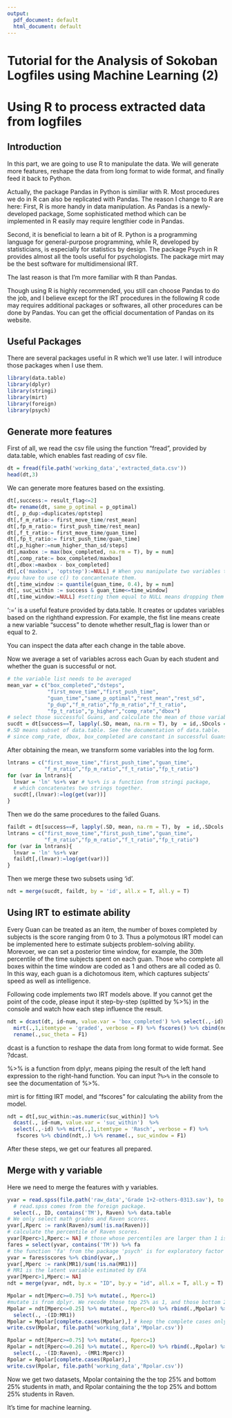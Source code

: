 ```yaml
---
output:
  pdf_document: default
  html_document: default
---
```

# Tutorial for the Analysis of Sokoban Logfiles using Machine Learning (2)
# Using R to process extracted data from logfiles

## Introduction
In this part, we are going to use R to manipulate the data. We will generate more features, reshape the data from long format to wide format, and finally feed it back to Python.

Actually, the package Pandas in Python is similiar with R. Most procedures we do in R can also be replicated with Pandas. The reason I change to R are here: First, R is more handy in data manipulation. As Pandas is a newly-developed package, Some sophisticated method which can be implemented in R easily may require lengthier code in Pandas.

Second, it is beneficial to learn a bit of R. Python is a programming language for general-purpose programming, while R, developed by statisticians, is especially for statistics by design. The package Psych in R provides almost all the tools useful for psychologists. The package mirt may be the best software for multidimensional IRT.

The last reason is that I'm more familiar with R than Pandas.

Though using R is highly recommended, you still can choose Pandas to do the job, and I believe except for the IRT procedures in the following R code may requires additional packages or softwares, all other procedures can be done by Pandas. You can get the official documentation of Pandas on its website.

## Useful Packages 

There are several packages useful in R which we'll use later. I will introduce those packages when I use them.

```r
library(data.table)
library(dplyr)
library(stringi)
library(mirt)
library(foreign)
library(psych)
```

## Generate more features
First of all, we read the csv file using the function "fread", provided by data.table, which enables fast reading of csv file.
```r
dt = fread(file.path('working_data','extracted_data.csv'))
head(dt,3)
```

We can generate more features based on the exsisting.

```r
dt[,success:= result_flag<=2]
dt= rename(dt, same_p_optimal = p_optimal)
dt[, p_dup:=duplicates/optstep]
dt[,f_m_ratio:= first_move_time/rest_mean]
dt[,fp_m_ratio:= first_push_time/rest_mean]
dt[,f_t_ratio:= first_move_time/guan_time]
dt[,fp_t_ratio:= first_push_time/guan_time]
dt[,p_higher:=num_higher_than_sd/steps]
dt[,maxbox := max(box_completed, na.rm = T), by = num]
dt[,comp_rate:= box_completed/maxbox]
dt[,dbox:=maxbox - box_completed]
dt[,c('maxbox', 'optstep'):=NULL] # When you manipulate two variables together, 
#you have to use c() to concantenate them.
dt[,time_window := quantile(guan_time, 0.4), by = num]
dt[, suc_within := success & guan_time<=time_window]
dt[,time_window:=NULL] #setting them equal to NULL means dropping them
```

':=' is a useful feature provided by data.table. It creates or updates variables based on the righthand expression. For example, the fist line means create a new variable "success" to denote whether result_flag is lower than or equal to 2.

You can inspect the data after each change in the table above.

Now we average a set of variables across each Guan by each student and whether the guan is successful or not.

```r
# the variable list needs to be averaged
mean_var = c("box_completed","dsteps",
             "first_move_time","first_push_time",
             "guan_time","same_p_optimal","rest_mean","rest_sd",
             "p_dup","f_m_ratio","fp_m_ratio","f_t_ratio",
             "fp_t_ratio","p_higher","comp_rate","dbox") 
# select those successful Guans, and calculate the mean of those variables by each student.
sucdt = dt[success==T, lapply(.SD, mean, na.rm = T), by  = id,.SDcols = mean_var] 
#.SD means subset of data.table. See the documentation of data.table.
# since comp_rate, dbox, box_completed are constant in successful Guans, we drop them.
```

After obtaining the mean, we transform some variables into the log form.

```r
lntrans = c("first_move_time","first_push_time","guan_time",
            "f_m_ratio","fp_m_ratio","f_t_ratio","fp_t_ratio")
for (var in lntrans){
  lnvar = 'ln' %s+% var # %s+% is a function from stringi package, 
  # which concatenates two strings together.
  sucdt[,(lnvar):=log(get(var))]
}
```

Then we do the same procedures to the failed Guans.

```r
faildt = dt[success==F, lapply(.SD, mean, na.rm = T), by  = id,.SDcols = mean_var]
lntrans = c("first_move_time","first_push_time","guan_time",
            "f_m_ratio","fp_m_ratio","f_t_ratio","fp_t_ratio")
for (var in lntrans){
  lnvar = 'ln' %s+% var 
  faildt[,(lnvar):=log(get(var))]
}
```

Then we merge these two subsets using 'id'.
```r
ndt = merge(sucdt, faildt, by = 'id', all.x = T, all.y = T)
```

## Using IRT to estimate ability

Every Guan can be treated as an item, the number of boxes completed by subjects is the score ranging from 0 to 3. Thus a polymotous IRT model can be implemented here to estimate subjects problem-solving ability. Morevoer, we can set a posterior time window, for example, the 30th percentile of the time subjects spent on each guan. Those who complete all boxes within the time window are coded as 1 and others are all coded as 0. In this way, each guan is a dichotomous item, which captures subjects' speed as well as intelligence.

Following code implements two IRT models above. If you cannot get the point of the code, please input it step-by-step (splitted by %>%) in the console and watch how each step influence the result.

```r
ndt = dcast(dt, id~num, value.var = 'box_completed') %>% select(.,-id) %>%
  mirt(.,1,itemtype = 'graded', verbose = F) %>% fscores() %>% cbind(ndt,.) %>% 
  rename(.,suc_theta = F1)
```

dcast is a function to reshape the data from long format to wide format. See ?dcast.

%>% is a function from dplyr, means piping the result of the left hand expression to the right-hand function. You can input ?`%>%` in the console to see the documentation of %>%. 

mirt is for fitting IRT model, and "fscores" for calculating the ability from the model.


```r
ndt = dt[,suc_within:=as.numeric(suc_within)] %>% 
  dcast(., id~num, value.var = 'suc_within')  %>% 
  select(.,-id) %>% mirt(.,1,itemtype = 'Rasch', verbose = F) %>% 
   fscores %>% cbind(ndt,.) %>% rename(., suc_window = F1)
```
After these steps, we get our features all prepared.

## Merge with y variable

Here we need to merge the features with y variables. 

```r
yvar = read.spss(file.path('raw_data','Grade 1+2-others-0313.sav'), to.data.frame = T) %>%  
  # read.spss comes from the foreign package.
  select(., ID, contains('TM'), Raven) %>% data.table 
# We only select math grades and Raven scores.
yvar[,Rperc := rank(Raven)/sum(!is.na(Raven))] 
# calculate the percentile of Raven scores.
yvar[Rperc>1,Rperc:= NA] # those whose percentiles are larger than 1 is NA
fares = select(yvar, contains('TM')) %>% fa
# the function 'fa' from the package 'psych' is for exploratory factor analysis
yvar = fares$scores %>% cbind(yvar,.)
yvar[,Mperc := rank(MR1)/sum(!is.na(MR1))]
# MR1 is the latent variable estimated by EFA
yvar[Mperc>1,Mperc:= NA] 
ndt = merge(yvar, ndt, by.x = "ID", by.y = "id", all.x = T, all.y = T) 

Mpolar = ndt[Mperc>=0.75] %>% mutate(., Mperc=1)
#mutate is from dplyr. We recode those top 25% as 1, and those bottom 25% as 0.
Mpolar = ndt[Mperc<=0.25] %>% mutate(., Mperc=0) %>% rbind(.,Mpolar) %>% 
  select(., -(ID:MR1))
Mpolar = Mpolar[complete.cases(Mpolar),] # keep the complete cases only.
write.csv(Mpolar, file.path('working_data','Mpolar.csv'))

Rpolar = ndt[Rperc>=0.75] %>% mutate(., Rperc=1)
Rpolar = ndt[Rperc<=0.26] %>% mutate(., Rperc=0) %>% rbind(.,Rpolar) %>%
  select(., -(ID:Raven), -(MR1:Mperc))
Rpolar = Rpolar[complete.cases(Rpolar),] 
write.csv(Rpolar, file.path('working_data','Rpolar.csv'))

```

Now we get two datasets, Mpolar containing the the top 25% and bottom 25% students in math, and Rpolar containing the the top 25% and bottom 25% students in Raven.

It's time for machine learning.

